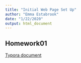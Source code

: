 ```yaml
---
title: "Initial Web Page Set Up"
author: "Emma Estabrook"
date: "1/22/2020"
output: html_document
---
```


## Homework01
[Typora document](Homework1.html)